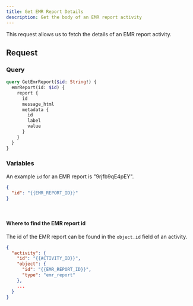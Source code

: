 ```yaml
---
title: Get EMR Report Details
description: Get the body of an EMR report activity
---
```


This request allows us to fetch the details of an EMR report activity.

## Request

### Query

```graphql
query GetEmrReport($id: String!) {
  emrReport(id: $id) {
    report {
      id
      message_html
      metadata {
        id
        label
        value
      }
    }
  }
}
```

### Variables

An example `id` for an EMR report is "9rjfb9qE4pEY".

```json
{
  "id": "{{EMR_REPORT_ID}}"
}
```

<br />

#### Where to find the EMR report id

The id of the EMR report can be found in the `object.id` field of an activity.

```json
{
  "activity": {
    "id": "{{ACTIVITY_ID}}",
    "object": {
      "id": "{{EMR_REPORT_ID}}",
      "type": "emr_report"
    },
    ...
  }
}
```
